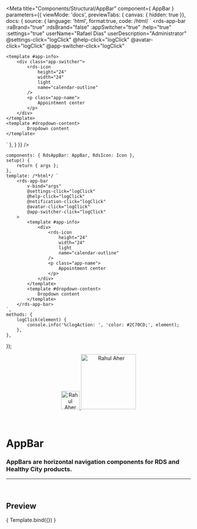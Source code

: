 
<Meta
	title="Components/Structural/AppBar"
	component={ AppBar }
	parameters={{
		viewMode: 'docs',
		previewTabs: { canvas: { hidden: true }},
		docs: {
			source: {
				language: 'html',
				format:true,
				code: /*html*/ `
<rds-app-bar
	:raBrand="true"
	:rdsBrand="false"
	:appSwitcher="true"
	:help="true"
	:settings="true"
	userName="Rafael Dias"
	userDescription="Administrator"
	@settings-click="logClick"
	@help-click="logClick"
	@avatar-click="logClick"
	@app-switcher-click="logClick"
>
	<template #app-info>
		<div class="app-switcher">
			<rds-icon
				height="24"
				width="24"
				light
				name="calendar-outline"
			/>
			<p class="app-name">
				Appointment center
			</p>
		</div>
	</template>
	<template #dropdown-content>
			Dropdown content
	</template>
</rds-app-bar>`
			},
		}
	}}
/>

	components: { RdsAppBar: AppBar, RdsIcon: Icon },
	setup() {
		return { args };
	},
	template: /*html*/ `
		<rds-app-bar
			v-bind="args"
			@settings-click="logClick"
			@help-click="logClick"
			@notification-click="logClick"
			@avatar-click="logClick"
			@app-switcher-click="logClick"
		>
			<template #app-info>
				<div>
					<rds-icon
						height="24"
						width="24"
						light
						name="calendar-outline"
					/>
					<p class="app-name">
						Appointment center
					</p>
				</div>
			</template>
            <template #dropdown-content>
				Dropdown content
			</template>
		</rds-app-bar>
	`,
	methods: {
		logClick(element) {
			console.info('%clogAction: ', 'color: #2C70CD;', element);
		},
	},
});


<div align="center" style={{display: 'flex'}}>
    <a href="https://rahulaher.netlify.app">
        <img src="https://rahulaher.netlify.app/img/logo/glyph-black-colored.svg" alt="Rahul Aher logo" width="50" />
        <img src="https://rahulaher.netlify.app/img/logo/word-black-colored.svg" alt="Rahul Aher" width="150" />
    </a>
</div>

<br />
<br />

# AppBar

### AppBars are horizontal navigation components for RDS and Healthy City products.
---

<br />

## Preview

<Canvas>
	<Story
		name="AppBar"
		args={{
			raBrand: true,
			rdsBrand: false,
			hideAppSwitcher: true,
			hideHelp: true,
			hideSettings: true,
			userName: 'Rafael Dias',
			userDescription: 'Administrator'
		}}
	>
		{ Template.bind({}) }
	</Story>
</Canvas>

<ArgsTable story="AppBar" />
